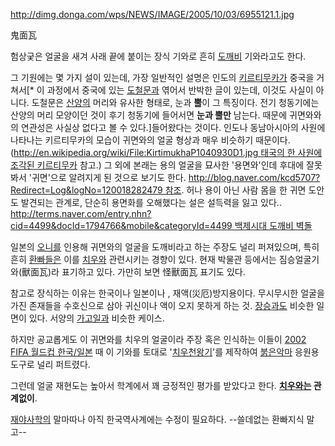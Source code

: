 http://dimg.donga.com/wps/NEWS/IMAGE/2005/10/03/6955121.1.jpg

鬼面瓦

험상궂은 얼굴을 새겨 사래 끝에 붙이는 장식 기와로 흔히 [[도깨비]] 기와라고도 한다. 

그 기원에는 몇 가지 설이 있는데, 가장 일반적인 설명은 인도의 [[키르티무카]]가 중국을 거쳐서[* 이 과정에서 중국에 있는 [[도철]]문과 엮어서 반박한 글이 있는데, 이것도 사실이 아니다. 도철문은 [[산양]]의 머리와 유사한 형태로, 눈과 '''뿔'''이 그 특징이다. 전기 청동기에는 산양의 머리 모양이던 것이 후기 청동기에 들어서면 '''눈과 뿔만''' 남는다. 때문에 귀면와와의 연관성은 사실상 없다고 볼 수 있다.]들어왔다는 것이다. 인도나 동남아시아의 사원에 나타나는 키르티무카의 모습이 귀면와의 얼굴 형상과 매우 비슷하기 때문이다. ([[http://en.wikipedia.org/wiki/File:KirtimukhaP1040930D1.jpg 태국의 한 사원에 조각된 키르티무카]] 참고.) 그 외에 본래는 용의 얼굴을 묘사한 '용면와'인데 후대에 잘못 봐서 '귀면'으로 알려지게 된 것으로 보기도 한다. [[http://blog.naver.com/kcd5707?Redirect=Log&logNo=120018282479 참조]]. 
허나 용이 아닌 사람 몸을 한 귀면 도안도 발견되는 관계로, 단순히 용면화를 오해했다는 설은 설득력을 잃고 있다.. [[http://terms.naver.com/entry.nhn?cid=4499&docId=1794766&mobile&categoryId=4499 백제시대 도깨비 벽돌]]

일본의 [[오니]]를 인용해 귀면와의 얼굴을 도깨비라고 하는 주장도 널리 퍼져있으며, 특히 흔히 [[환빠]]들은 이를 [[치우]]와 관련시키는 경향이 있다. 현재 박물관 등에서는 짐승얼굴기와(獸面瓦)라 표기하고 있다. 가만히 보면 怪獸面瓦 표기도 있다.

참고로 장식하는 이유는 한국이나 일본이나 , 재액(災厄)방지용이다. 무시무시한 얼굴을 가진 존재들을 수호신으로 삼아 귀신이나 액이 오지 못하게 하는 것. [[장승]]과도 비슷한 일면이 있다. 서양의 [[가고일]]과 비슷한 케이스.

하지만 공교롭게도 이 귀면와를 치우의 얼굴이라 주장 혹은 인식하는 이들이 [[2002 FIFA 월드컵 한국/일본]] 때 이 기와를 토대로 '[[치우천왕기]]'를 제작하여 [[붉은악마]] 응원용 도구로 널리 퍼트렸다. 

그런데 얼굴 재현도는 높아서 학계에서 꽤 긍정적인 평가를 받았다고 한다. '''[[치우]]와는 관계없이'''.

[[재야사학]]의 말마따나 아직 한국역사계에는 수정이 필요하다. --쓸데없는 환빠지식 말고--

